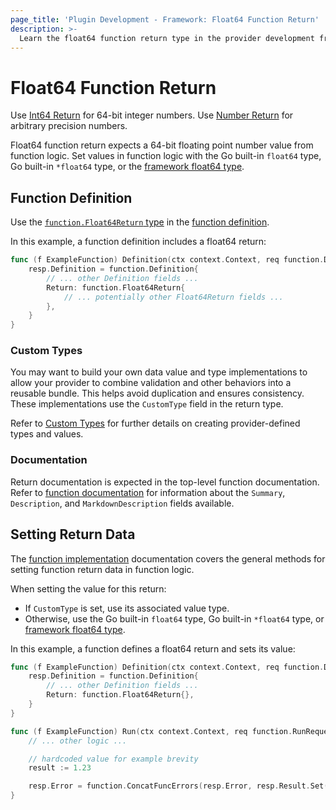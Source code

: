 ```yaml
---
page_title: 'Plugin Development - Framework: Float64 Function Return'
description: >-
  Learn the float64 function return type in the provider development framework.
---
```


# Float64 Function Return

<Tip>

Use [Int64 Return](/terraform/plugin/framework/functions/returns/int64) for 64-bit integer numbers. Use [Number Return](/terraform/plugin/framework/functions/returns/number) for arbitrary precision numbers.

</Tip>

Float64 function return expects a 64-bit floating point number value from function logic. Set values in function logic with the Go built-in `float64` type, Go built-in `*float64` type, or the [framework float64 type](/terraform/plugin/framework/handling-data/types/float64).

## Function Definition

Use the [`function.Float64Return` type](https://pkg.go.dev/github.com/hashicorp/terraform-plugin-framework/function#Float64Return) in the [function definition](/terraform/plugin/framework/functions/implementation#definition-method).

In this example, a function definition includes a float64 return:

```go
func (f ExampleFunction) Definition(ctx context.Context, req function.DefinitionRequest, resp *function.DefinitionResponse) {
    resp.Definition = function.Definition{
        // ... other Definition fields ...
        Return: function.Float64Return{
            // ... potentially other Float64Return fields ...
        },
    }
}
```

### Custom Types

You may want to build your own data value and type implementations to allow your provider to combine validation and other behaviors into a reusable bundle. This helps avoid duplication and ensures consistency. These implementations use the `CustomType` field in the return type.

Refer to [Custom Types](/terraform/plugin/framework/handling-data/types/custom) for further details on creating provider-defined types and values.

### Documentation

Return documentation is expected in the top-level function documentation. Refer to [function documentation](/terraform/plugin/framework/functions/documentation) for information about the `Summary`, `Description`, and `MarkdownDescription` fields available.

## Setting Return Data

The [function implementation](/terraform/plugin/framework/functions/implementation) documentation covers the general methods for setting function return data in function logic.

When setting the value for this return:

* If `CustomType` is set, use its associated value type.
* Otherwise, use the Go built-in `float64` type, Go built-in `*float64` type, or [framework float64 type](/terraform/plugin/framework/handling-data/types/float64).

In this example, a function defines a float64 return and sets its value:

```go
func (f ExampleFunction) Definition(ctx context.Context, req function.DefinitionRequest, resp *function.DefinitionResponse) {
    resp.Definition = function.Definition{
        // ... other Definition fields ...
        Return: function.Float64Return{},
    }
}

func (f ExampleFunction) Run(ctx context.Context, req function.RunRequest, resp *function.RunResponse) {
    // ... other logic ...

    // hardcoded value for example brevity
    result := 1.23

    resp.Error = function.ConcatFuncErrors(resp.Error, resp.Result.Set(ctx, &result))
}
```
